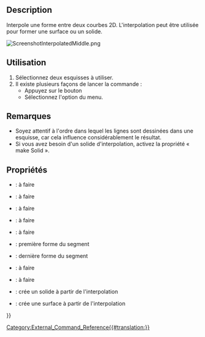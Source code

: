 <languages/>

{{Docnav/fr
|[[CurvedShapes_CurvedSegment/fr|Courbes interpolées]]
|[[CurvedShapes_SurfaceCut/fr|Découper une surface]]
|[[CurvedShapes_Workbench/fr|CurvedShapes]]
|IconL=CurvedShapes_CurvedSegment.svg
|IconR=CurvedShapes_SurfaceCut.svg
|IconC=CurvedShapes_workbench_icon.svg
}}

{{GuiCommand/fr
|Name=CurvedShapes InterpolatedMiddle
|Name/fr=CurvedShapes Forme interpolée
|MenuLocation=Curved Shapes → Interpolated Middle
|Workbenches=[[CurvedShapes Workbench/fr|CurvedShapes]]
|Shortcut=
|SeeAlso=
}}

==Description==

Interpole une forme entre deux courbes 2D. L'interpolation peut être utilisée pour former une surface ou un solide.

[[File:ScreenshotInterpolatedMiddle.png|none|thumb]]
{{Caption|Image d'un simple projet FreeCAD avec deux esquisses réalisées à l'aide de la commande Forme interpolée}}

<span id="Usage"></span>
==Utilisation==

# Sélectionnez deux esquisses à utiliser.
# Il existe plusieurs façons de lancer la commande :
#* Appuyez sur le bouton {{Button|[[Image:CurvedShapes_InterpolatedMiddle.svg|16px]] [[CurvedShapes_InterpolatedMiddle/fr|Interpolated Middle]]}}
#* Sélectionnez l'option {{MenuCommand|Curved Shapes → [[Image:CurvedShapes_InterpolatedMiddle.svg|16px]] Interpolated Middle}} du menu.

<span id="Notes"></span>
==Remarques==

* Soyez attentif à l'ordre dans lequel les lignes sont dessinées dans une esquisse, car cela influence considérablement le résultat.
* Si vous avez besoin d'un solide d'interpolation, activez la propriété « make Solid ».

<span id="Properties"></span>
==Propriétés==

{{Properties_Title|Interpolated Middle}}

* {{PropertyData|Interpolation Points}} : à faire
* {{PropertyData|Loft Max Degree}} : à faire
* {{PropertyData|Max Loft Size}} : à faire
* {{PropertyData|Normal Shape1}} : à faire
* {{PropertyData|Normal Shape2}} : à faire
* {{PropertyData|Shape1}} : première forme du segment
* {{PropertyData|Shape2}} : dernière forme du segment
* {{PropertyData|Twist}} : à faire
* {{PropertyData|Twist Reverse}} : à faire
* {{PropertyData|make Solid}} : crée un solide à partir de l'interpolation
* {{PropertyData|make Surface}} : crée une surface à partir de l'interpolation


{{Docnav/fr
|[[CurvedShapes_CurvedSegment/fr|Courbes interpolées]]
|[[CurvedShapes_SurfaceCut/fr|Découper une surface]]
|[[CurvedShapes_Workbench/fr|CurvedShapes]]
|IconL=CurvedShapes_CurvedSegment.svg
|IconR=CurvedShapes_SurfaceCut.svg
|IconC=CurvedShapes_workbench_icon.svg
}}

{{Userdocnavi{{#translation:}}}}
[[Category:External_Command_Reference{{#translation:}}]]